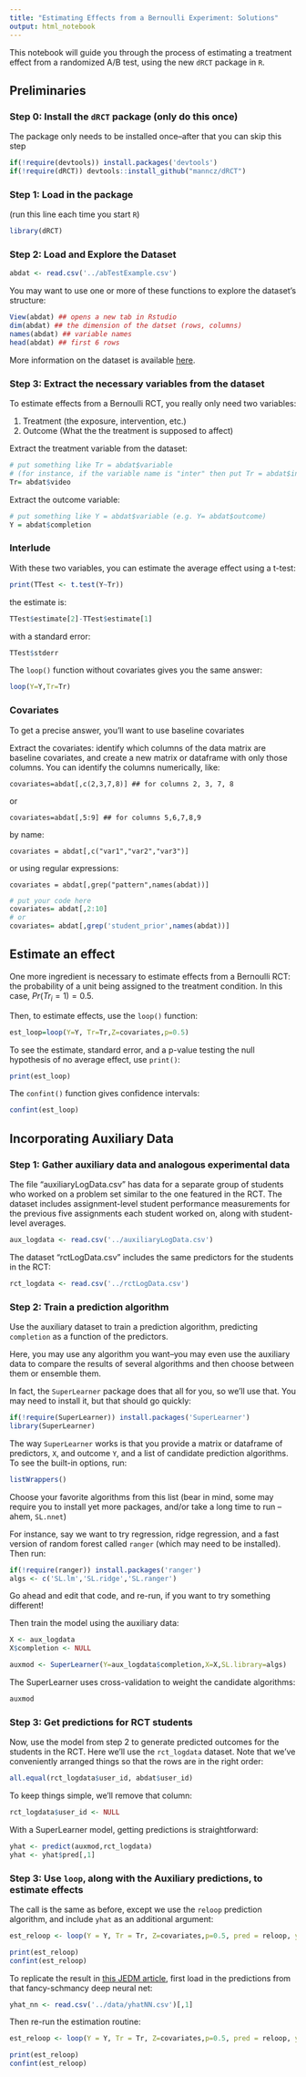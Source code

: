 ```yaml
---
title: "Estimating Effects from a Bernoulli Experiment: Solutions"
output: html_notebook
---
```


This notebook will guide you through the process of estimating a treatment effect from a randomized A/B test, using the new `dRCT` package in `R`.

## Preliminaries

### Step 0: Install the `dRCT` package (only do this once)

The package only needs to be installed once--after that you can skip this step

```r
if(!require(devtools)) install.packages('devtools')
if(!require(dRCT)) devtools::install_github("manncz/dRCT")
```

### Step 1: Load in the package

(run this line each time you start `R`)

```r
library(dRCT)
```

### Step 2: Load and Explore the Dataset

```r
abdat <- read.csv('../abTestExample.csv')
```

You may want to use one or more of these functions to explore the dataset's structure:

```r
View(abdat) ## opens a new tab in Rstudio
dim(abdat) ## the dimension of the datset (rows, columns)
names(abdat) ## variable names
head(abdat) ## first 6 rows
```

More information on the dataset is available [here](https://github.com/manncz/edm-rct-tutorial/blob/main/data/ABexampleDataDictionary.md).

### Step 3: Extract the necessary variables from the dataset

To estimate effects from a Bernoulli RCT, you really only need two variables:

1.  Treatment (the exposure, intervention, etc.)
2.  Outcome (What the the treatment is supposed to affect)

Extract the treatment variable from the dataset:

```r
# put something like Tr = abdat$variable 
# (for instance, if the variable name is "inter" then put Tr = abdat$inter)
Tr= abdat$video
```

Extract the outcome variable:

```r
# put something like Y = abdat$variable (e.g. Y= abdat$outcome)
Y = abdat$completion
```

### Interlude

With these two variables, you can estimate the average effect using a t-test:

```r
print(TTest <- t.test(Y~Tr))


```

the estimate is:

```r
TTest$estimate[2]-TTest$estimate[1]
```

with a standard error:

```r
TTest$stderr
```

The `loop()` function without covariates gives you the same answer:

```r
loop(Y=Y,Tr=Tr)
```

### Covariates

To get a precise answer, you'll want to use baseline covariates

Extract the covariates: identify which columns of the data matrix are baseline covariates, and create a new matrix or dataframe with only those columns. You can identify the columns numerically, like:

```         
covariates=abdat[,c(2,3,7,8)] ## for columns 2, 3, 7, 8
```

or

```         
covariates=abdat[,5:9] ## for columns 5,6,7,8,9
```

by name:

```         
covariates = abdat[,c("var1","var2","var3")]
```

or using regular expressions:

```         
covariates = abdat[,grep("pattern",names(abdat))]
```

```r
# put your code here
covariates= abdat[,2:10]
# or
covariates= abdat[,grep('student_prior',names(abdat))]
```

## Estimate an effect

One more ingredient is necessary to estimate effects from a Bernoulli RCT: the probability of a unit being assigned to the treatment condition. In this case, $Pr(Tr_i=1)=0.5$.

Then, to estimate effects, use the `loop()` function:

```r
est_loop=loop(Y=Y, Tr=Tr,Z=covariates,p=0.5)
```

To see the estimate, standard error, and a p-value testing the null hypothesis of no average effect, use `print()`:

```r
print(est_loop)
```

The `confint()` function gives confidence intervals:

```r
confint(est_loop)
```

## Incorporating Auxiliary Data

### Step 1: Gather auxiliary data and analogous experimental data

The file "auxiliaryLogData.csv" has data for a separate group of students who worked on a problem set similar to the one featured in the RCT. The dataset includes assignment-level student performance measurements for the previous five assignments each student worked on, along with student-level averages.
```r
aux_logdata <- read.csv('../auxiliaryLogData.csv')
```
The dataset "rctLogData.csv" includes the same predictors for the students in the RCT:
```r
rct_logdata <- read.csv('../rctLogData.csv')
```

### Step 2: Train a prediction algorithm 
Use the auxiliary dataset to train a prediction algorithm, predicting `completion` as a function of the predictors.

Here, you may use any algorithm you want--you may even use the auxiliary data to compare the results of several algorithms and then choose between them or ensemble them. 

In fact, the `SuperLearner` package does that all for you, so we'll use that. You may need to install it, but that should go quickly:
```r
if(!require(SuperLearner)) install.packages('SuperLearner')
library(SuperLearner)
```

The way `SuperLearner` works is that you provide a matrix or dataframe of predictors, `X`, and outcome `Y`, and a list of candidate prediction algorithms. To see the built-in options, run:
```r
listWrappers()
```

Choose your favorite algorithms from this list (bear in mind, some may require you to install yet more packages, and/or take a long time to run -- ahem, `SL.nnet`)

For instance, say we want to try regression, ridge regression, and 
a fast version of random forest called `ranger` (which may need to be installed). Then run:
```r
if(!require(ranger)) install.packages('ranger')
algs <- c('SL.lm','SL.ridge','SL.ranger')
```
Go ahead and edit that code, and re-run, if you want to try something different!

Then train the model using the auxiliary data:
```r
X <- aux_logdata
X$completion <- NULL

auxmod <- SuperLearner(Y=aux_logdata$completion,X=X,SL.library=algs)
```

The SuperLearner uses cross-validation to weight the candidate algorithms:
```r
auxmod
```


### Step 3: Get predictions for RCT students

Now, use the model from step 2 to generate predicted outcomes for the students in the RCT.
Here we'll use the `rct_logdata` dataset.
Note that we've conveniently arranged things so that the rows are in the right order:
```r
all.equal(rct_logdata$user_id, abdat$user_id)
```
To keep things simple, we'll remove that column:
```r
rct_logdata$user_id <- NULL
```
With a SuperLearner model, getting predictions is straightforward:

```r
yhat <- predict(auxmod,rct_logdata)
yhat <- yhat$pred[,1]
```

### Step 3: Use `loop`, along with the Auxiliary predictions, to estimate effects

The call is the same as before, except we use the `reloop` prediction algorithm, and 
include `yhat` as an additional argument:
```r
est_reloop <- loop(Y = Y, Tr = Tr, Z=covariates,p=0.5, pred = reloop, yhat=yhat)

print(est_reloop)
confint(est_reloop)
```


To replicate the result in [this JEDM article](https://jedm.educationaldatamining.org/index.php/JEDM/article/view/646),
first load in the predictions from that fancy-schmancy deep neural net:

```r
yhat_nn <- read.csv('../data/yhatNN.csv')[,1]
```
Then re-run the estimation routine:
```r
est_reloop <- loop(Y = Y, Tr = Tr, Z=covariates,p=0.5, pred = reloop, yhat=yhat_nn)

print(est_reloop)
confint(est_reloop)
```

